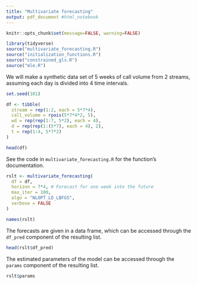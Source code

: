 ```yaml
---
title: "Multivariate forecasting"
output: pdf_document #html_notebook
---
```


```r
knitr::opts_chunk$set(message=FALSE, warning=FALSE)
```


```r
library(tidyverse)
source("multivariate_forecasting.R")
source("initialization_functions.R")
source("constrained_gls.R")
source("mle.R")
```

We will make a synthetic data set of 5 weeks of call volume from 2 streams, assuming each day is divided into 4 time intervals.

```r
set.seed(101)

df <- tibble(
  stream = rep(1:2, each = 5*7*4),
  call_volume = rpois(5*7*4*2, 5),
  wd = rep(rep(1:7, 5*2), each = 4),
  d = rep(rep(1:(5*7), each = 4), 2),
  t = rep(1:4, 5*7*2)
)
```

```r
head(df)
```

See the code in `multivariate_forecasting.R` for the function's documentation.

```r
rslt <- multivariate_forecasting(
  df = df, 
  horizon = 7*4, # Forecast for one week into the future
  max_iter = 100, 
  algo = "NLOPT_LD_LBFGS",
  verbose = FALSE
)
```

```r
names(rslt)
```

The forecasts are given in a data frame, which can be accessed through the `df_pred` component of the resulting list.

```r
head(rslt$df_pred)
```

The estimated parameters of the model can be accessed through the `params` component of the resulting list.

```r
rslt$params
```




